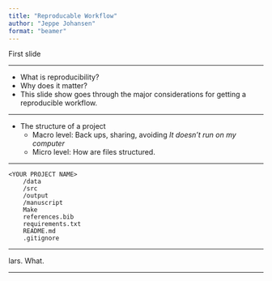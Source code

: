 ```yaml
---
title: "Reproducable Workflow"
author: "Jeppe Johansen"
format: "beamer"
---
```


First slide

---


- What is reproducibility?
- Why does it matter?
- This slide show goes through the major considerations for getting a reproducible workflow.

---


- The structure of a project
  - Macro level: Back ups, sharing, avoiding *It doesn't run on my computer*
  - Micro level: How are files structured.

---


```
<YOUR PROJECT NAME>
	/data	
	/src
	/output
	/manuscript
	Make
	references.bib
	requirements.txt
	README.md
	.gitignore
```

---

lars. What.


---